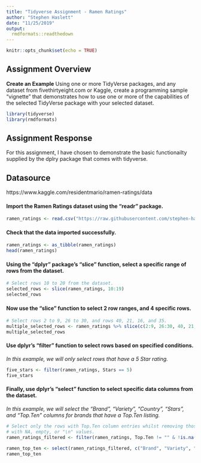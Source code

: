 ```yaml
---
title: "Tidyverse Assignment - Ramen Ratings"
author: "Stephen Haslett"
date: "11/25/2019"
output:
  rmdformats::readthedown
---
```


```r
knitr::opts_chunk$set(echo = TRUE)
```

## Assignment Overview

**Create an Example** Using one or more TidyVerse packages, and any dataset from fivethirtyeight.com or Kaggle, create a programming sample “vignette” that demonstrates how to use one or more of the capabilities of the selected TidyVerse package with your selected dataset.

```r
library(tidyverse)
library(rmdformats)
```


## Assignment Response

For this assignment, I have chosen to demonstrate the basic functionailty supplied by the dplry package that comes with tidyverse.

## Datasource
https://www.kaggle.com/residentmario/ramen-ratings/data


#### Import the Ramen Ratings dataset using the "readr" package.


```r
ramen_ratings <- read.csv("https://raw.githubusercontent.com/stephen-haslett/FALL2019TIDYVERSE/master/ramen-ratings.csv", header = TRUE)
```


#### Check that the data imported successfully.

```r
ramen_ratings <- as_tibble(ramen_ratings)
head(ramen_ratings)
```


#### Using the "dplyr" package's "slice" function, select a specific range of rows from the dataset.

```r
# Select rows 10 to 20 from the dataset.
selected_rows <- slice(ramen_ratings, 10:19)
selected_rows
```


#### Now use the "slice" function to select 2 row ranges, and 4 specific rows.

```r
# Select rows 2 to 9, 26 to 30, and rows 40, 21, 16, and 35.
multiple_selected_rows <- ramen_ratings %>% slice(c(2:9, 26:30, 40, 21, 16, 35))
multiple_selected_rows
```


#### Use dplyr's "filter" function to select rows based on specified conditions.

_In this example, we will only select rows that have a 5 Star rating._

```r
five_stars <- filter(ramen_ratings, Stars == 5)
five_stars
```


#### Finally, use dplyr's "select" function to select specific data columns from the dataset.

_In this example, we will select the "Brand", "Variety", "Country", "Stars", and "Top.Ten" columns for brands that have a Top.Ten listing._

```r
# Select only the rows with Top.Ten column entries whilst removing those
# with NA, empty, or "\n" values.
ramen_ratings_filtered <- filter(ramen_ratings, Top.Ten != "" & !is.na(Top.Ten) & Top.Ten != "\n")

ramen_top_ten <- select(ramen_ratings_filtered, c("Brand", "Variety", "Country", "Stars", "Top.Ten"))
ramen_top_ten
```
